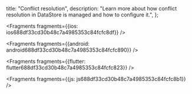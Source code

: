   title: "Conflict resolution",
  description: "Learn more about how conflict resolution in DataStore is managed and how to configure it.",
};






<Fragments fragments={{ios: ios688df33cd30b48c7a4985353c84fcfc8df}} />



<Fragments fragments={{android: android688df33cd30b48c7a4985353c84fcfc890}} />



<Fragments fragments={{flutter: flutter688df33cd30b48c7a4985353c84fcfc823}} />



<Fragments fragments={{js: js688df33cd30b48c7a4985353c84fcfc8b1}} />